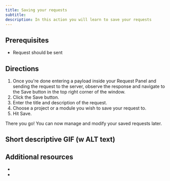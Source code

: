 ```yaml
---
title: Saving your requests
subtitle:
description: In this action you will learn to save your requests
---
```


## Prerequisites

- Request should be sent

## Directions

1. Once you're done entering a payload inside your Request Panel and sending the request to the server, observe the response and navigate to the Save button in the top right corner of the window.
2. Click the Save button.
3. Enter the title and description of the request.
4. Choose a project or a module you wish to save your request to.
5. Hit Save.

There you go! You can now manage and modify your saved requests later.

## Short descriptive GIF (w ALT text)

## Additional resources
-
-
